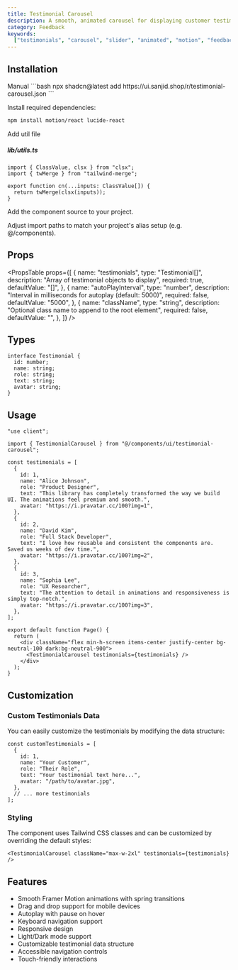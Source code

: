 ```yaml
---
title: Testimonial Carousel
description: A smooth, animated carousel for displaying customer testimonials with drag support and autoplay.
category: Feedback
keywords:
  ["testimonials", "carousel", "slider", "animated", "motion", "feedback"]
---
```


<CodePreview name="testimonial-carousel" />

## Installation

<CodeTabs>

<TabsList>
  <TabsTrigger value="cli">
    <Shadcn />
  </TabsTrigger>
  <TabsTrigger value="manual">Manual</TabsTrigger>
</TabsList>

<TabsContent value="cli">
  ```bash npx shadcn@latest add
  https://ui.sanjid.shop/r/testimonial-carousel.json
 ```
</TabsContent>

<TabsContent value="manual">

<Steps>

<Step>Install required dependencies:</Step>

```bash
npm install motion/react lucide-react
```

<Step>Add util file</Step>

##### lib/utils.ts

```tsx
import { ClassValue, clsx } from "clsx";
import { twMerge } from "tailwind-merge";

export function cn(...inputs: ClassValue[]) {
  return twMerge(clsx(inputs));
}
```

<Step>Add the component source to your project.</Step>

<ComponentSource
  name="testimonial-carousel"
  title="components/ui/testimonial-carousel.tsx"
/>

<Step>
  Adjust import paths to match your project's alias setup (e.g. @/components).
</Step>

</Steps> 
</TabsContent> 
</CodeTabs>

## Props

<PropsTable
  props={[
    {
      name: "testimonials",
      type: "Testimonial[]",
      description: "Array of testimonial objects to display",
      required: true,
      defaultValue: "[]",
    },
    {
      name: "autoPlayInterval",
      type: "number",
      description: "Interval in milliseconds for autoplay (default: 5000)",
      required: false,
      defaultValue: "5000",
    },
    {
      name: "className",
      type: "string",
      description: "Optional class name to append to the root element",
      required: false,
      defaultValue: "",
    },
  ]}
/>

## Types

```tsx
interface Testimonial {
  id: number;
  name: string;
  role: string;
  text: string;
  avatar: string;
}
```

## Usage

```tsx
"use client";

import { TestimonialCarousel } from "@/components/ui/testimonial-carousel";

const testimonials = [
  {
    id: 1,
    name: "Alice Johnson",
    role: "Product Designer",
    text: "This library has completely transformed the way we build UI. The animations feel premium and smooth.",
    avatar: "https://i.pravatar.cc/100?img=1",
  },
  {
    id: 2,
    name: "David Kim",
    role: "Full Stack Developer",
    text: "I love how reusable and consistent the components are. Saved us weeks of dev time.",
    avatar: "https://i.pravatar.cc/100?img=2",
  },
  {
    id: 3,
    name: "Sophia Lee",
    role: "UX Researcher",
    text: "The attention to detail in animations and responsiveness is simply top-notch.",
    avatar: "https://i.pravatar.cc/100?img=3",
  },
];

export default function Page() {
  return (
    <div className="flex min-h-screen items-center justify-center bg-neutral-100 dark:bg-neutral-900">
      <TestimonialCarousel testimonials={testimonials} />
    </div>
  );
}
```

## Customization

### Custom Testimonials Data

You can easily customize the testimonials by modifying the data structure:

```tsx
const customTestimonials = [
  {
    id: 1,
    name: "Your Customer",
    role: "Their Role",
    text: "Your testimonial text here...",
    avatar: "/path/to/avatar.jpg",
  },
  // ... more testimonials
];
```

### Styling

The component uses Tailwind CSS classes and can be customized by overriding the default styles:

```tsx
<TestimonialCarousel className="max-w-2xl" testimonials={testimonials} />
```

## Features

- Smooth Framer Motion animations with spring transitions
- Drag and drop support for mobile devices
- Autoplay with pause on hover
- Keyboard navigation support
- Responsive design
- Light/Dark mode support
- Customizable testimonial data structure
- Accessible navigation controls
- Touch-friendly interactions

